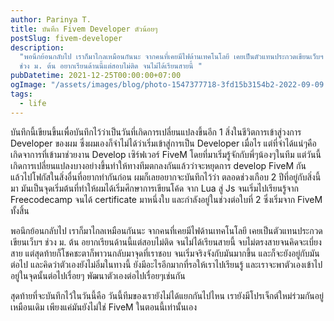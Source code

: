 ```yaml
---
author: Parinya T.
title: บันทึก Fivem Developer ตัวน้อยๆ
postSlug: fivem-developer
description:
  "พอนึกย้อนกลับไป เราก็มาไกลเหมือนกันนะ จากคนที่เคยมีไฟด้านเทคโนโลยี เคยเป็นตัวแทนประกวดเขียนเว็บฯ
  ช่วง ม. ต้น อยากเรียนด้านนี้แต่สอบไม่ติด จนไม่ได้เรียนสายนี้ "
pubDatetime: 2021-12-25T00:00:00+07:00
ogImage: "/assets/images/blog/photo-1547377718-3fd15b3154b2-2022-09-09.jpeg"
tags:
  - life
---
```


บันทึกนี้เขียนขึ้นเพื่อบันทึกไว้ว่าเป็นวันที่เกิดการเปลี่ยนแปลงขึ้นอีก 1 สิ่งในชีวิตการเข้าสู่วงการ Developer ของผม ซึ่งผมเองก็จำไม่ได้ว่าเริ่มเข้าสู่การเป็น Developer เมื่อไร แต่ที่จำได้แน่ๆคือเกิดจาการที่เข้ามาช่วยงาน Develop เซิร์ฟเวอร์ FiveM โดยที่มาเริ่มรู้จักกับพี่ๆน้องๆในทีม แต่วันนี้เกิดการเปลี่ยนแปลงบางอย่างขึ้นทำให้ทางทีมตกลงกันแล้วว่าจะหยุดการ develop FiveM กันแล้วไปโฟกัสในสิ่งอื่นที่อยากทำกันก่อน ผมก็เลยอยากจะบันทึกไว้ว่า ตลอดช่วงเกือบ 2 ปีที่อยู่กับสิ่งนี้มา มันเป็นจุดเริ่มต้นที่ทำให้ผมได้เริ่มศึกษาการเขียนโค้ด จาก Lua สู่ Js จนเริ่มไปเรียนรู้จาก Freecodecamp จนได้ certificate มาหนึ่งใบ และกำลังอยู่ในช่วงต่อใบที่ 2 ซึ่งเริ่มจาก FiveM ทั้งสิ้น

พอนึกย้อนกลับไป เราก็มาไกลเหมือนกันนะ จากคนที่เคยมีไฟด้านเทคโนโลยี เคยเป็นตัวแทนประกวดเขียนเว็บฯ ช่วง ม. ต้น อยากเรียนด้านนี้แต่สอบไม่ติด จนไม่ได้เรียนสายนี้ จบไม่ตรงสายจนคิดจะเบี่ยงสาย แต่สุดท้ายก็โชคชะตาก็พาวนกลับมาจุดที่เราชอบ จนเริ่มจริงจังกับมันมากขึ้น และก็จะยังอยู่กับมันต่อไป และคิดว่าตัวเองยังไม่อิ่มในทางนี้ ยังมีอะไรอีกมากที่รอให้เราไปเรียนรู้ และเราจะพาตัวเองเข้าไปอยู่ในจุดนั้นต่อไปเรื่อยๆ พัฒนาตัวเองต่อไปเรื่อยๆเช่นกัน

สุดท้ายที่จะบันทึกไว้ในวันนี้คือ วันนี้ทีมของเรายังไม่ได้แยกกันไปไหน เรายังมีโปรเจ็กต์ใหม่ร่วมกันอยู่เหมือนเดิม เพียงแค่มันยังไม่ใช่ FiveM ในตอนนี้เท่านั้นเอง
